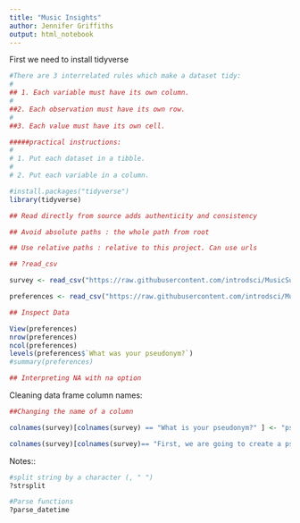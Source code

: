 ```yaml
---
title: "Music Insights"
author: Jennifer Griffiths
output: html_notebook
---
```


First we need to install tidyverse

```r

#There are 3 interrelated rules which make a dataset tidy:
#
## 1. Each variable must have its own column.
#
##2. Each observation must have its own row.
#
##3. Each value must have its own cell.

#####practical instructions:
#
# 1. Put each dataset in a tibble.
#
# 2. Put each variable in a column.

#install.packages("tidyverse")
library(tidyverse)

## Read directly from source adds authenticity and consistency 

## Avoid absolute paths : the whole path from root

## Use relative paths : relative to this project. Can use urls

## ?read_csv

survey <- read_csv("https://raw.githubusercontent.com/introdsci/MusicSurvey/master/music-survey.csv")

preferences <- read_csv("https://raw.githubusercontent.com/introdsci/MusicSurvey/master/preferences-survey.csv")
```

```r
## Inspect Data

View(preferences)
nrow(preferences)
ncol(preferences)
levels(preferences$`What was your pseudonym?`)
#summary(preferences)

## Interpreting NA with na option
```

Cleaning data frame column names:
```r
##Changing the name of a column

colnames(survey)[colnames(survey) == "What is your pseudonym?" ] <- "pseudonym"

colnames(survey)[colnames(survey)== "First, we are going to create a pseudonym for you to keep this survey anonymous (more or less). Which pseudonym generator would you prefer?"] <- "generator_name"


```


Notes::
```r
#split string by a character (, " ")
?strsplit

#Parse functions
?parse_datetime

```

```r

```


```r

```

```r

```

```r

```

```r

```




